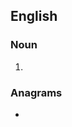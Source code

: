 ==English==

===Noun===
{{head|en|noun plural form}}

# {{plural of|lanner|lang=en}}

===Anagrams===
* {{anagrams|en|ensnarl|rannels}}